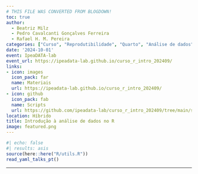 ```yaml
---
# THIS FILE WAS CONVERTED FROM BLOGDOWN!
toc: true
author: 
  - Beatriz Milz
  - Pedro Cavalcanti Gonçalves Ferreira
  - Rafael H. M. Pereira 
categories: ["Curso", "Reprodutibilidade", "Quarto", "Análise de dados", "tidyverse", "dplyr", "ggplot2", "tidyr", "Português"]
date: '2024-10-01'
event: IpeaDATA-lab
event_url: https://ipeadata-lab.github.io/curso_r_intro_202409/
links:
- icon: images
  icon_pack: far
  name: Materiais
  url: https://ipeadata-lab.github.io/curso_r_intro_202409/
- icon: github
  icon_pack: fab
  name: Scripts
  url: https://github.com/ipeadata-lab/curso_r_intro_202409/tree/main/scripts
location: Híbrido
title: Introdução à análise de dados no R
image: featured.png
---
```


```r
#| echo: false
#| results: asis
source(here::here("R/utils.R"))
read_yaml_talks_pt()
```

------------------------------------------------------------------------
